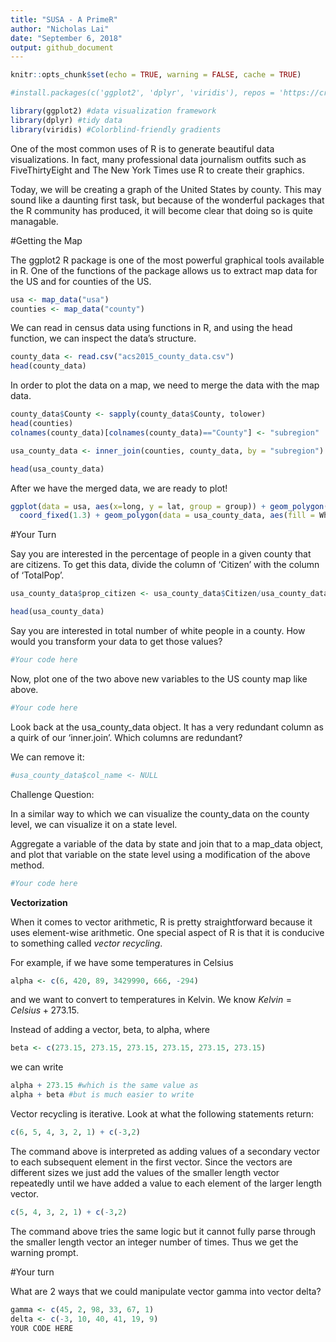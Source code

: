 ```yaml
---
title: "SUSA - A PrimeR"
author: "Nicholas Lai"
date: "September 6, 2018"
output: github_document
---
```


```r
knitr::opts_chunk$set(echo = TRUE, warning = FALSE, cache = TRUE)

#install.packages(c('ggplot2', 'dplyr', 'viridis'), repos = 'https://cran.cnr.berkeley.edu/')

library(ggplot2) #data visualization framework
library(dplyr) #tidy data
library(viridis) #Colorblind-friendly gradients
```

One of the most common uses of R is to generate beautiful data visualizations. In fact, many professional data journalism outfits such as FiveThirtyEight and The New York Times use R to create their graphics. 

Today, we will be creating a graph of the United States by county. This may sound like a daunting first task, but because of the wonderful packages that the R community has produced, it will become clear that doing so is quite managable. 

#Getting the Map

The ggplot2 R package is one of the most powerful graphical tools available in R. One of the functions of the package allows us to extract map data for the US and for counties of the US.

```r
usa <- map_data("usa")
counties <- map_data("county")
```

We can read in census data using functions in R, and using the head function, we can inspect the data's structure. 

```r
county_data <- read.csv("acs2015_county_data.csv")
head(county_data)
```

In order to plot the data on a map, we need to merge the data with the map data. 

```r
county_data$County <- sapply(county_data$County, tolower)
head(counties)
colnames(county_data)[colnames(county_data)=="County"] <- "subregion"

usa_county_data <- inner_join(counties, county_data, by = "subregion")

head(usa_county_data)
```

After we have the merged data, we are ready to plot!

```r
ggplot(data = usa, aes(x=long, y = lat, group = group)) + geom_polygon(fill = 'gray')+
  coord_fixed(1.3) + geom_polygon(data = usa_county_data, aes(fill = White), color = "white") + scale_fill_viridis(option="magma")
```

#Your Turn

Say you are interested in the percentage of people in a given county that are citizens. To get this data, divide the column of 'Citizen' with the column of 'TotalPop'.

```r
usa_county_data$prop_citizen <- usa_county_data$Citizen/usa_county_data$TotalPop

head(usa_county_data) 
```

Say you are interested in total number of white people in a county. How would you transform your data to get those values?

```r
#Your code here
```

Now, plot one of the two above new variables to the US county map like above.

```r
#Your code here
```

Look back at the usa_county_data object. It has a very redundant column as a quirk of our 'inner.join'. Which columns are redundant?

We can remove it:
```r
#usa_county_data$col_name <- NULL
```

Challenge Question:

In a similar way to which we can visualize the county_data on the county level, we can visualize it on a state level. 

Aggregate a variable of the data by state and join that to a map_data object, and plot that variable on the state level using a modification of the above method.

```r
#Your code here
```

__Vectorization__

When it comes to vector arithmetic, R is pretty straightforward because it uses element-wise arithmetic. One special aspect of R is that it is conducive to something called _vector recycling_. 

For example, if we have some temperatures in Celsius

```r
alpha <- c(6, 420, 89, 3429990, 666, -294)
```
and we want to convert to temperatures in Kelvin. We know $Kelvin = Celsius + 273.15$. 

Instead of adding a vector, beta, to alpha, where
```r
beta <- c(273.15, 273.15, 273.15, 273.15, 273.15, 273.15)
```
we can write
```r
alpha + 273.15 #which is the same value as
alpha + beta #but is much easier to write
```
Vector recycling is iterative. Look at what the following statements return:

```r
c(6, 5, 4, 3, 2, 1) + c(-3,2)
```
The command above is interpreted as adding values of a secondary vector to each subsequent element in the first vector. Since the vectors are different sizes we just add the values of the smaller length vector repeatedly until we have added a value to each element of the larger length vector.

```r
c(5, 4, 3, 2, 1) + c(-3,2)
```
The command above tries the same logic but it cannot fully parse through the smaller length vector an integer number of times. Thus we get the warning prompt.

#Your turn

What are 2 ways that we could manipulate vector gamma into vector delta?
```r
gamma <- c(45, 2, 98, 33, 67, 1)
delta <- c(-3, 10, 40, 41, 19, 9)
YOUR CODE HERE
```



